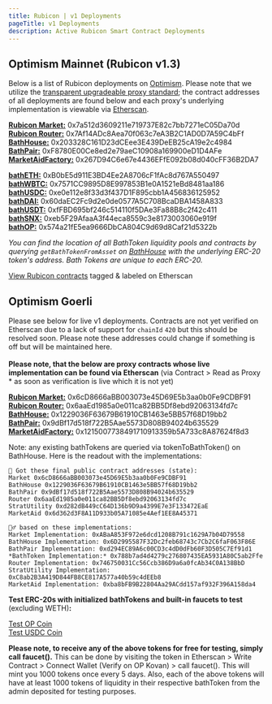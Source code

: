 ```yaml
---
title: Rubicon | v1 Deployments
pageTitle: v1 Deployments
description: Active Rubicon Smart Contract Deployments
---
```


## Optimism Mainnet (Rubicon v1.3)

Below is a list of Rubicon deployments on [Optimism](https://www.optimism.io/). Please note that we utilize the [transparent upgradeable proxy standard](https://docs.openzeppelin.com/upgrades-plugins/1.x/proxies); the contract addresses of all deployments are found below and each proxy's underlying implementation is viewable via [Etherscan](https://optimistic.etherscan.io/).

[**Rubicon Market:**](https://optimistic.etherscan.io/address/0x7a512d3609211e719737E82c7bb7271eC05Da70d) 0x7a512d3609211e719737E82c7bb7271eC05Da70d\
[**Rubicon Router:**](https://optimistic.etherscan.io/address/0x7Af14ADc8Aea70f063c7eA3B2C1AD0D7A59C4bFf) 0x7Af14ADc8Aea70f063c7eA3B2C1AD0D7A59C4bFf\
[**BathHouse:**](https://optimistic.etherscan.io/address/0x203328C161D23dCEee3E439DeEB25cA19e2c4984) 0x203328C161D23dCEee3E439DeEB25cA19e2c4984\
[**BathPair:**](https://optimistic.etherscan.io/address/0xF8780E00Ce8ed2e79aeC10908a169900eD1D4AFe) 0xF8780E00Ce8ed2e79aeC10908a169900eD1D4AFe\
[**MarketAidFactory:**](https://optimistic.etherscan.io/address/0x267D94C6e67e4436EFfE092b08d040cFF36B2DA7) 0x267D94C6e67e4436EFfE092b08d040cFF36B2DA7

[**bathETH:**](https://optimistic.etherscan.io/address/0xB0bE5d911E3BD4Ee2A8706cF1fAc8d767A550497) 0xB0bE5d911E3BD4Ee2A8706cF1fAc8d767A550497\
[**bathWBTC:**](https://optimistic.etherscan.io/address/0x7571CC9895D8E997853B1e0A1521eBd8481aa186) 0x7571CC9895D8E997853B1e0A1521eBd8481aa186\
[**bathUSDC:**](https://optimistic.etherscan.io/address/0xe0e112e8f33d3f437D1F895cbb1A456836125952) 0xe0e112e8f33d3f437D1F895cbb1A456836125952\
[**bathDAI:**](https://optimistic.etherscan.io/address/0x60daEC2Fc9d2e0de0577A5C708BcaDBA1458A833) 0x60daEC2Fc9d2e0de0577A5C708BcaDBA1458A833\
[**bathUSDT:**](https://optimistic.etherscan.io/address/0xfFBD695bf246c514110f5DAe3Fa88B8c2f42c411) 0xfFBD695bf246c514110f5DAe3Fa88B8c2f42c411\
[**bathSNX:**](https://optimistic.etherscan.io/address/0xeb5F29AfaaA3f44eca8559c3e8173003060e919f#) 0xeb5F29AfaaA3f44eca8559c3e8173003060e919f\
[**bathOP:**](https://optimistic.etherscan.io/address/0x574a21fE5ea9666DbCA804C9d69d8Caf21d5322b) 0x574a21fE5ea9666DbCA804C9d69d8Caf21d5322b

_You can find the location of all BathToken liquidity pools and contracts by querying `getBathTokenFromAsset` on_ [_BathHouse_](https://optimistic.etherscan.io/address/0x203328C161D23dCEee3E439DeEB25cA19e2c4984#readProxyContract) _with the underlying ERC-20 token's address. Bath Tokens are unique to each ERC-20._

[View Rubicon contracts](https://optimistic.etherscan.io/accounts/label/rubicon) tagged & labeled on Etherscan

## Optimism Goerli

Please see below for live v1 deployments. Contracts are not yet verified on Etherscan due to a lack of support for `chainId` `420` but this should be resolved soon. Please note these addresses could change if something is off but will be maintained here.\
\
**Please note, that the below are proxy contracts whose live implementation can be found via Etherscan** (via Contract > Read as Proxy \* as soon as verification is live which it is not yet)

[**Rubicon Market:**](https://goerli-optimism.etherscan.io/address/0x6cD8666aBB003073e45D69E5b3aa0b0Fe9CDBF91) 0x6cD8666aBB003073e45D69E5b3aa0b0Fe9CDBF91\
[**Rubicon Router:**](https://goerli-optimistic.etherscan.io/address/0x6aaEd1985a0e011ca82BB5Df8ebd92063134fd7c) 0x6aaEd1985a0e011ca82BB5Df8ebd92063134fd7c\
[**BathHouse:**](https://goerli-optimistic.etherscan.io/address/0x1229036F63679B61910CB1463e5BB57f68D19bb2) 0x1229036F63679B61910CB1463e5BB57f68D19bb2\
[**BathPair:**](https://goerli-optimistic.etherscan.io/address/0x9dBf17d518f722B5Aae5573D808B94024b635529) 0x9dBf17d518f722B5Aae5573D808B94024b635529\
[**MarketAidFactory:**](https://goerli-optimism.etherscan.io/address/0x1215007738491710913359b5A733c8A87624f8d3) 0x1215007738491710913359b5A733c8A87624f8d3

Note: any existing bathTokens are queried via tokenToBathToken() on BathHouse. Here is the readout with the implementations:

```
🎉 Got these final public contract addresses (state):  
Market 0x6cD8666aBB003073e45D69E5b3aa0b0Fe9CDBF91 
BathHouse 0x1229036F63679B61910CB1463e5BB57f68D19bb2 
BathPair 0x9dBf17d518f722B5Aae5573D808B94024b635529 
Router 0x6aaEd1985a0e011ca82BB5Df8ebd92063134fd7c 
StratUtility 0xd282dB449cC64D136b9D9a4399E7e3F133472EaE 
MarketAid 0x6d362d3F8A11D933b05A71085e4Aef1EE8A45371 

👯‍♂️ based on these implementations: 
Market Implementation: 0xABaA853F972e6dcd1208B791c1629A7b04D79558 
BathHouse Implementation: 0x6D2995587F32Dc2feb68743c7Cb2C6faF063F86E 
BathPair Implementation: 0xd294EC89A6c00CD3c4dD0dFb60F3D505C7Ef91d1 
*BathToken Implementation:* 0x788b7ad4d4279c276807435EA5931A80C5ab2Ffe 
Router Implementation: 0x746750031Cc56Ccb386D9a6a0fcAb34C0A138BbD 
StratUtility Implementation: 0xC8ab2B3A419D844FB8CE817A577a40b59c4dEEb8 
MarketAid Implementation: 0xba8bFB9B22804Aa29ACdd157af932F396A158da4
```

**Test ERC-20s with initialized bathTokens and built-in faucets to test** (excluding WETH)**:**

[Test OP Coin](https://goerli-optimism.etherscan.io/address/0xCeE7148028Ff1B08163343794E85883174a61393)\
[Test USDC Coin](https://goerli-optimism.etherscan.io/address/0x708394f89acd3e0644f774ea6c876bface70e600)

**Please note, to receive any of the above tokens for free for testing, simply call faucet().** This can be done by visiting the token in Etherscan > Write Contract > Connect Wallet (Verify on OP Kovan) > call faucet(). This will mint you 1000 tokens once every 5 days. Also, each of the above tokens will have at least 1000 tokens of liquidity in their respective bathToken from the admin deposited for testing purposes.
